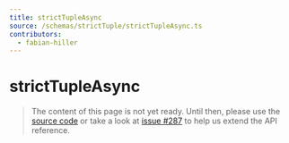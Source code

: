 ```yaml
---
title: strictTupleAsync
source: /schemas/strictTuple/strictTupleAsync.ts
contributors:
  - fabian-hiller
---
```


# strictTupleAsync

> The content of this page is not yet ready. Until then, please use the [source code](https://github.com/fabian-hiller/valibot/blob/main/library/src/schemas/strictTuple/strictTupleAsync.ts) or take a look at [issue #287](https://github.com/fabian-hiller/valibot/issues/287) to help us extend the API reference.
